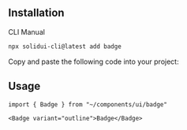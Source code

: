 <MDXHeader title="Badge" description="Displays a badge or a component that looks like a badge." />

<ComponentPreview name="badge-demo" />

## Installation

<Tabs defaultValue="cli">

<TabsList>
  <TabsTrigger value="cli">CLI</TabsTrigger>
  <TabsTrigger value="manual">Manual</TabsTrigger>
</TabsList>

<TabsContent value="cli">

```bash
npx solidui-cli@latest add badge
```

</TabsContent>

<TabsContent value="manual">

<Step>Copy and paste the following code into your project: </Step>

<ComponentSource name="badge" />

</TabsContent>

</Tabs>

## Usage

```tsx
import { Badge } from "~/components/ui/badge"
```

```tsx
<Badge variant="outline">Badge</Badge>
```
